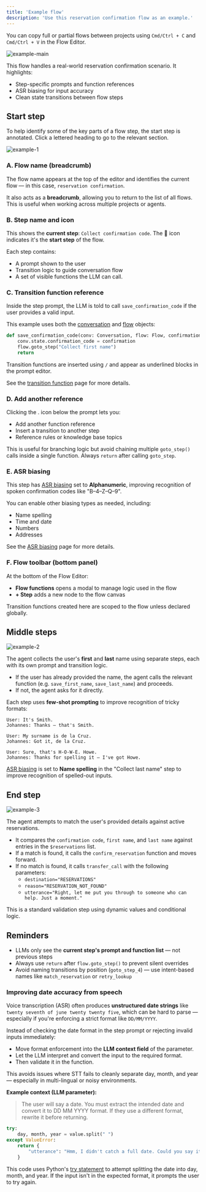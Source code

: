 ```yaml
---
title: 'Example flow'
description: 'Use this reservation confirmation flow as an example.'
---
```


<Tip>You can copy full or partial flows between projects using `Cmd/Ctrl + C` and `Cmd/Ctrl + V` in the Flow Editor.</Tip>

![example-main](/images/flow-default-page.png)

This flow handles a real-world reservation confirmation scenario. It highlights:
- Step-specific prompts and function references
- ASR biasing for input accuracy
- Clean state transitions between flow steps

## Start step

To help identify some of the key parts of a flow step, the start step is annotated. Click a lettered heading to go to the relevant section.

![example-1](/images/flow-hotel-start-step.png)

### A. Flow name (breadcrumb)
The flow name appears at the top of the editor and identifies the current flow — in this case, `reservation confirmation`.

It also acts as a **breadcrumb**, allowing you to return to the list of all flows. This is useful when working across multiple projects or agents.

### B. Step name and icon
This shows the **current step**: `Collect confirmation code`. The 🏁 icon indicates it's the **start step** of the flow.

Each step contains:
- A prompt shown to the user
- Transition logic to guide conversation flow
- A set of visible functions the LLM can call.

### C. Transition function reference
Inside the step prompt, the LLM is told to call `save_confirmation_code` if the user provides a valid input.

This example uses both the [conversation](/function/classes/conv-object) and [flow](./object) objects:

```python
def save_confirmation_code(conv: Conversation, flow: Flow, confirmation: str):
    conv.state.confirmation_code = confirmation
    flow.goto_step("Collect first name")
    return
```

Transition functions are inserted using `/` and appear as underlined blocks in the prompt editor.

See the [transition function](./transition-functions) page for more details.

### D. Add another reference
Clicking the <Icon icon="plus" iconType="solid" />. icon below the prompt lets you:
- Add another function reference
- Insert a transition to another step
- Reference rules or knowledge base topics

This is useful for branching logic but avoid chaining multiple `goto_step()` calls inside a single function. Always `return` after calling `goto_step`.

### E. ASR biasing
This step has [ASR biasing](./asr-biasing) set to **Alphanumeric**, improving recognition of spoken confirmation codes like "B–4–Z–Q–9".

You can enable other biasing types as needed, including:
- Name spelling
- Time and date
- Numbers
- Addresses

See the [ASR biasing](./asr-biasing) page for more details.

### F. Flow toolbar (bottom panel)
At the bottom of the Flow Editor:
- **Flow functions** opens a modal to manage logic used in the flow
- **+ Step** adds a new node to the flow canvas

Transition functions created here are scoped to the flow unless declared globally.

## Middle steps

![example-2](/images/flow-example-middle.png)

The agent collects the user's **first** and **last** name using separate steps, each with its own prompt and transition logic.

- If the user has already provided the name, the agent calls the relevant function (e.g. `save_first_name`, `save_last_name`) and proceeds.
- If not, the agent asks for it directly.

Each step uses **few-shot prompting** to improve recognition of tricky formats:

```plaintext
User: It's Smith.
Johannes: Thanks — that's Smith.

User: My surname is de la Cruz.
Johannes: Got it, de la Cruz.

User: Sure, that's H-O-W-E. Howe.
Johannes: Thanks for spelling it — I've got Howe.
```

[ASR biasing](./asr-biasing) is set to **Name spelling** in the "Collect last name" step to improve recognition of spelled-out inputs.

## End step

![example-3](/images/flow-example-end.png)

The agent attempts to match the user's provided details against active reservations.

- It compares the `confirmation code`, `first name`, and `last name` against entries in the `$reservations` list.
- If a match is found, it calls the `confirm_reservation` function and moves forward.
- If no match is found, it calls `transfer_call` with the following parameters:
  - `destination="RESERVATIONS"`
  - `reason="RESERVATION_NOT_FOUND"`
  - `utterance="Right, let me put you through to someone who can help. Just a moment."`

This is a standard validation step using dynamic values and conditional logic.

## Reminders

- LLMs only see the **current step's prompt and function list** — not previous steps
- Always use `return` after `flow.goto_step()` to prevent silent overrides
- Avoid naming transitions by position (`goto_step_4`) — use intent-based names like `match_reservation` or `retry_lookup`

### Improving date accuracy from speech

Voice transcription (ASR) often produces **unstructured date strings** like `twenty seventh of june twenty twenty five`, which can be hard to parse — especially if you're enforcing a strict format like `DD/MM/YYYY`.

<Note>
Instead of checking the date format in the step prompt or rejecting invalid inputs immediately:

- Move format enforcement into the **LLM context field** of the parameter.
- Let the LLM interpret and convert the input to the required format.
- Then validate it in the function.

This avoids issues where STT fails to cleanly separate day, month, and year — especially in multi-lingual or noisy environments.
</Note>

**Example context (LLM parameter):**

> The user will say a date. You must extract the intended date and convert it to DD MM YYYY format. If they use a different format, rewrite it before returning.

```python
try:
    day, month, year = value.split(" ")
except ValueError:
    return {
        "utterance": "Hmm, I didn't catch a full date. Could you say it again?"
    }
```

This code uses Python's [try statement](https://docs.python.org/3/tutorial/errors.html#handling-exceptions) to attempt splitting the date into day, month, and year. If the input isn't in the expected format, it prompts the user to try again.